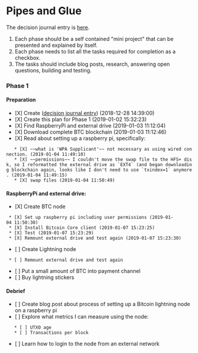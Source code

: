 = Pipes and Glue =
The decision journal entry is [[diary/2018-12-28|here]].

# Each phase should be a self contained "mini project" that can be presented and explained by itself.
# Each phase needs to list all the tasks required for completion as a checkbox.
# The tasks should include blog posts, research, answering open questions, building and testing.

=== Phase 1 ===

==== Preparation ====
* [X] Create ([[diary/2018-12-28|decision journal entry]]) (2018-12-28 14:39:00)
* [X] Create this plan for Phase 1 (2019-01-02 15:32:23) 
* [X] Find RaspberryPi and external drive (2019-01-03 11:12:04)
* [X] Download complete BTC blockchain (2019-01-03 11:12:46)
* [X] Read about setting up a raspberry pi, specifically:
    * [X] ~~what is 'WPA Supplicant'~~ not necessary as using wired connection. (2019-01-04 11:49:10)
    * [X] ~~permissions~~ I couldn't move the swap file to the HFS+ disk, so I reformatted the external drive as `EXT4` (and began downloading blockchain again, looks like I don't need to use `txindex=1` anymore. (2019-01-04 11:49:15)
    * [X] swap files (2019-01-04 11:50:49)

==== RaspberryPi and external drive: ====
* [X] Create BTC node 
  * [X] Set up raspberry pi including user permissions (2019-01-04 11:50:30)
  * [X] Install Bitcoin Core client (2019-01-07 15:23:25)
  * [X] Test (2019-01-07 15:23:29)
  * [X] Remount external drive and test again (2019-01-07 15:23:30)
* [ ] Create Lightning node 
  * [ ] Remount external drive and test again
* [ ] Put a small amount of BTC into payment channel
* [ ] Buy lightning stickers

==== Debrief ====
* [ ] Create blog post about process of setting up a Bitcoin lightning node on a raspberry pi
* [ ] Explore what metrics I can measure using the node:
    * [ ] UTXO age
    * [ ] Transactions per block
* [ ] Learn how to login to the node from an external network

